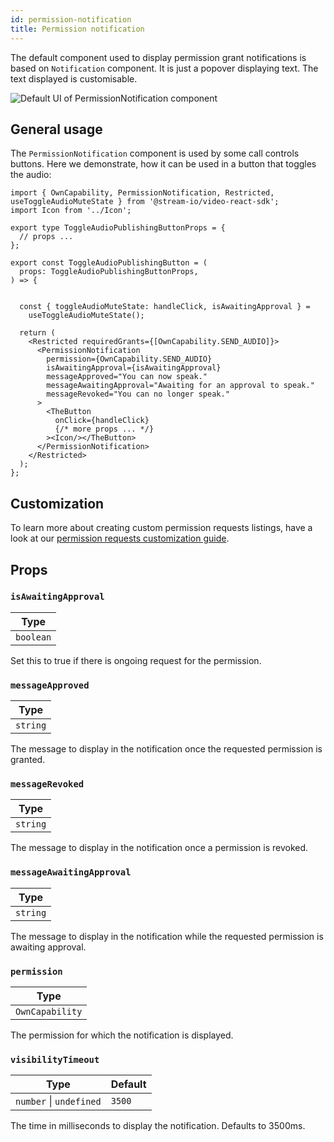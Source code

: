 ```yaml
---
id: permission-notification
title: Permission notification
---
```



The default component used to display permission grant notifications is based on `Notification` component. It is just a popover displaying text. The text displayed is customisable.

<div style={{width: '100%', display: 'flex', justifyContent: 'center', marginBlock: '1rem'}}>
    <img src={PermissionGrantedNotification} alt="Default UI of PermissionNotification component" />
</div>

## General usage

The `PermissionNotification` component is used by some call controls buttons. Here we demonstrate, how it can be used in a button that toggles the audio:

```tsx
import { OwnCapability, PermissionNotification, Restricted, useToggleAudioMuteState } from '@stream-io/video-react-sdk';
import Icon from '../Icon';

export type ToggleAudioPublishingButtonProps = {
  // props ...
};

export const ToggleAudioPublishingButton = (
  props: ToggleAudioPublishingButtonProps,
) => {


  const { toggleAudioMuteState: handleClick, isAwaitingApproval } =
    useToggleAudioMuteState();

  return (
    <Restricted requiredGrants={[OwnCapability.SEND_AUDIO]}>
      <PermissionNotification
        permission={OwnCapability.SEND_AUDIO}
        isAwaitingApproval={isAwaitingApproval}
        messageApproved="You can now speak."
        messageAwaitingApproval="Awaiting for an approval to speak."
        messageRevoked="You can no longer speak."
      >
        <TheButton
          onClick={handleClick}
          {/* more props ... */}
        ><Icon/></TheButton>
      </PermissionNotification>
    </Restricted>
  );
};
```

## Customization

To learn more about creating custom permission requests listings, have a look at our [permission requests customization guide](../../../ui-cookbook/permission-requests).

## Props

### `isAwaitingApproval`

| Type      |
|-----------|
| `boolean` |

Set this to true if there is ongoing request for the permission.

### `messageApproved`

| Type     |
|----------|
| `string` |

The message to display in the notification once the requested permission is granted.

### `messageRevoked`

| Type     |
|----------|
| `string` |

The message to display in the notification once a permission is revoked.

### `messageAwaitingApproval`

| Type     |
|----------|
| `string` |

The message to display in the notification while the requested permission is awaiting approval.


### `permission`

| Type            |
|-----------------|
| `OwnCapability` |

The permission for which the notification is displayed.

### `visibilityTimeout`

| Type                    | Default             |
| ----------------------- | ------------------- |
| `number` \| `undefined` | `3500` |

The time in milliseconds to display the notification. Defaults to 3500ms.
